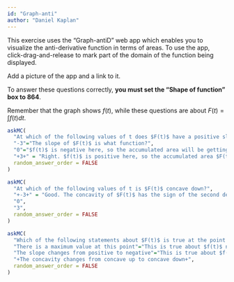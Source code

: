 ```yaml
---
id: "Graph-anti"
author: "Daniel Kaplan"
---
```


This exercise uses the "Graph-antiD" web app which enables you to visualize the anti-derivative function in terms of areas. To use the app, click-drag-and-release to mark part of the domain of the function being displayed. 

::: {.todo}
Add a picture of the app and a link to it.
:::

To answer these questions correctly, **you must set the "Shape of function" box to 864**.

Remember that the graph shows $f(t)$, while these questions are about $F(t) = \int f(t) dt$.

```r
askMC(
  "At which of the following values of t does $F(t)$ have a positive slope?",
  "-3"="The slope of $F(t)$ is what function?",
  "0"="$f(t)$ is negative here, so the accumulated area will be getting more negative.",
  "+3+" = "Right. $f(t)$ is positive here, so the accumulated area $F(t)$ will be growing, which means that $F(t)$ has a positive slope.",
  random_answer_order = FALSE
)
```

```r
askMC(
  "At which of the following values of t is $F(t)$ concave down?",
  "+-3+" = "Good. The concavity of $F(t)$ has the sign of the second derivative $\\partial_{tt} F(t)$. But this second derivative of $F(t)$ is the first derivative of $f(t)$. So $F(t)$ is concave down when the slope of $f(t)$ is negative.",
  "0",
  "3",
  random_answer_order = FALSE
)
```

```r
askMC(
  "Which of the following statements about $F(t)$ is true at the point t=3.5?",
  "There is a maximum value at this point"="This is true about $f(t)$ not $F(t)$",
  "The slope changes from positive to negative"="This is true about $f(t)$ not $F(t)$",
  "+The concavity changes from concave up to concave down+",
  random_answer_order = FALSE
)
```
